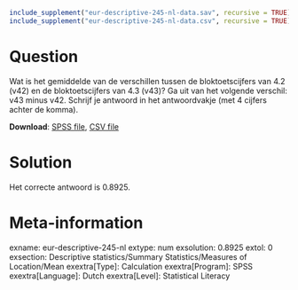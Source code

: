 ```{r, echo = FALSE, results = "hide"}
include_supplement("eur-descriptive-245-nl-data.sav", recursive = TRUE)
include_supplement("eur-descriptive-245-nl-data.csv", recursive = TRUE)
```

Question
========
Wat is het gemiddelde van de verschillen tussen de bloktoetscijfers van 4.2 (v42) en de bloktoetscijfers van 4.3 (v43)? Ga uit van het volgende verschil: v43 minus v42. Schrijf je antwoord in het antwoordvakje (met 4 cijfers achter de komma).

**Download**: [SPSS file](eur-descriptive-245-nl-data.sav), [CSV file](eur-descriptive-245-nl-data.csv)


Solution
========
Het correcte antwoord is 0.8925.


Meta-information
================
exname: eur-descriptive-245-nl
extype: num
exsolution: 0.8925
extol: 0
exsection: Descriptive statistics/Summary Statistics/Measures of Location/Mean
exextra[Type]: Calculation
exextra[Program]: SPSS
exextra[Language]: Dutch
exextra[Level]: Statistical Literacy